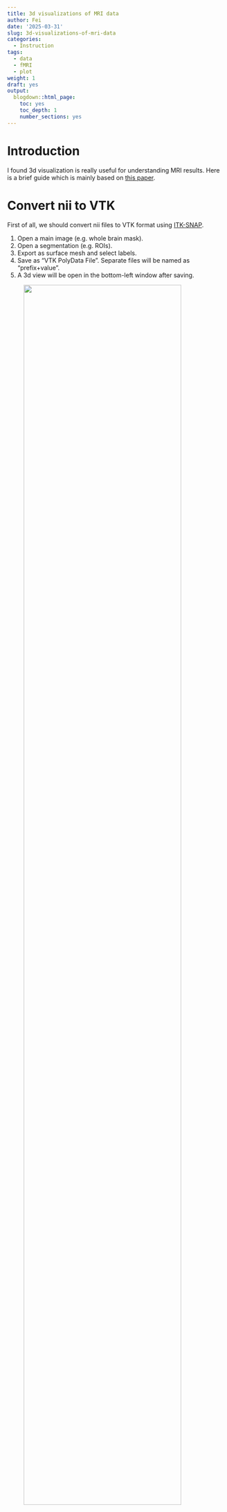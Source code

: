 ```yaml
---
title: 3d visualizations of MRI data
author: Fei
date: '2025-03-31'
slug: 3d-visualizations-of-mri-data
categories:
  - Instruction
tags:
  - data
  - fMRI
  - plot
weight: 1
draft: yes
output:
  blogdown::html_page:
    toc: yes
    toc_depth: 1
    number_sections: yes
---
```


# Introduction
I found 3d visualization is really useful for understanding MRI results. Here is a brief guide which is mainly based on [this paper](https://f1000research.com/articles/4-466/v1).

# Convert nii to VTK
First of all, we should convert nii files to VTK format using [ITK-SNAP](https://www.itksnap.org/).

1. Open a main image (e.g. whole brain mask).
2. Open a segmentation (e.g. ROIs).
3. Export as surface mesh and select labels.
4. Save as "VTK PolyData File". Separate files will be named as "prefix+value".
5. A 3d view will be open in the bottom-left window after saving.

<img src="images/itksnap.jpg" style="width: 85%; display: block; margin:0 auto"/>
<!-- ![](images/itksnap.jpg) -->

# Render in 3d
[ParaView](https://www.paraview.org/) is an open source visualization application which could render VTK files as surface in 3d.

1. Open VTK files, press Apply (Open as a group will generate time series).
2. Show all in the pipeline browser.
3. Select every file and add a `Group Datasets` filter.
4. Change properties.
5. Save state.

<img src="images/paraview.jpg" style="width: 50%; display: block; margin:0 auto"/>
<!-- ![](images/paraview.jpg) -->

# References
* [ITK-SNAP Documentation](https://www.itksnap.org/pmwiki/pmwiki.php?n=Documentation.SNAP3)
* [ParaView tutorials](https://docs.paraview.org/en/latest/Tutorials/index.html)
* [ParaView video tutorials](https://www.bilibili.com/video/BV1mb4y167mJ)
* [Animating a slice in ParaView](https://cfdengine.com/newsletter/174/)
* [Link properties in ParaView](https://discourse.paraview.org/t/how-to-link-paraview-filter-details-between-views/7020/3)